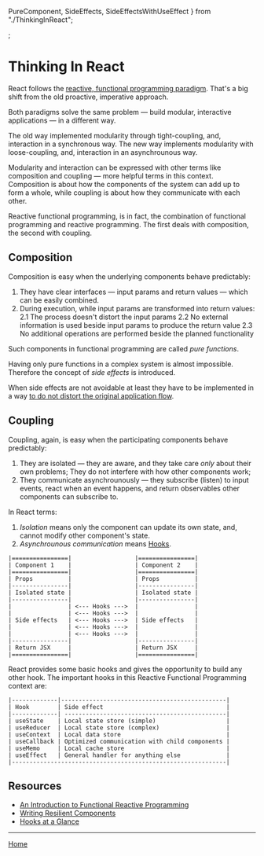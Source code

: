 
  PureComponent,
  SideEffects,
  SideEffectsWithUseEffect
} from "./ThinkingInReact";

<Meta title="Thinking In React" component={ThinkingInReact} />;

# Thinking In React

React follows the [reactive, functional programming paradigm](https://blog.danlew.net/2017/07/27/an-introduction-to-functional-reactive-programming/). That's a big shift from the old proactive, imperative approach.

Both paradigms solve the same problem &mdash; build modular, interactive applications &mdash; in a different way.

The old way implemented modularity through tight-coupling, and, interaction in a synchronous way. The new way implements modularity with loose-coupling, and, interaction in an asynchrounous way.

Modularity and interaction can be expressed with other terms like composition and coupling &mdash; more helpful terms in this context. Composition is about how the components of the system can add up to form a whole, while coupling is about how they communicate with each other.

Reactive functional programming, is in fact, the combination of functional programming and reactive programming. The first deals with composition, the second with coupling.

## Composition

Composition is easy when the underlying components behave predictably:

1. They have clear interfaces &mdash; input params and return values &mdash; which can be easily combined.
2. During execution, while input params are transformed into return values:
   2.1 The process doesn't distort the input params
   2.2 No external information is used beside input params to produce the return value
   2.3 No additional operations are performed beside the planned functionality

Such components in functional programming are called _pure functions_.

<Preview>
  <Story name="Pure component">
    <PureComponent param1="String" param2={true} />
  </Story>
</Preview>

Having only pure functions in a complex system is almost impossible. Therefore the concept of _side effects_ is introduced.

<Preview>
  <Story name="Side effects">
    <SideEffects param1="String" param2={true} />
  </Story>
</Preview>

When side effects are not avoidable at least they have to be implemented in a way [to do not distort the original application flow](https://overreacted.io/writing-resilient-components/#writing-resilient-components).

<Preview>
  <Story name="Side effects managed with useEffect">
    <SideEffectsWithUseEffect param1="String" param2={true} />
  </Story>
</Preview>

## Coupling

Coupling, again, is easy when the participating components behave predictably:

1. They are isolated &mdash; they are aware, and they take care _only_ about their own problems; They do not interfere with how other components work;
2. They communicate asynchrounously &mdash; they subscribe (listen) to input events, react when an event happens, and return observables other components can subscribe to.

In React terms:

1. _Isolation_ means only the component can update its own state, and, cannot modify other component's state.
2. _Asynchrounous communication_ means [Hooks](https://reactjs.org/docs/hooks-overview.html).

```
|================|                  |================|
| Component 1    |                  | Component 2    |
|================|                  |================|
| Props          |                  | Props          |
|----------------|                  |----------------|
| Isolated state |                  | Isolated state |
|----------------|                  |----------------|
|                | <--- Hooks --->  |                |
|                | <--- Hooks --->  |                |
| Side effects   | <--- Hooks --->  | Side effects   |
|                | <--- Hooks --->  |                |
|                | <--- Hooks --->  |                |
|----------------|                  |----------------|
| Return JSX     |                  | Return JSX     |
|================|                  |================|
```

React provides some basic hooks and gives the opportunity to build any other hook. The important hooks in this Reactive Functional Programming context are:

```
|-------------|-----------------------------------------------|
| Hook        | Side effect                                   |
|-------------| ----------------------------------------------|
| useState    | Local state store (simple)                    |
| useReducer  | Local state store (complex)                   |
| useContext  | Local data store                              |
| useCallback | Optimized communication with child components |
| useMemo     | Local cache store                             |
| useEffect   | General handler for anything else             |
|-------------------------------------------------------------|
```

## Resources

- [An Introduction to Functional Reactive Programming](https://blog.danlew.net/2017/07/27/an-introduction-to-functional-reactive-programming/)
- [Writing Resilient Components](https://overreacted.io/writing-resilient-components/#writing-resilient-components)
- [Hooks at a Glance](https://reactjs.org/docs/hooks-overview.html)

---

[Home](./?path=/docs/home--storybookdocsonly)
